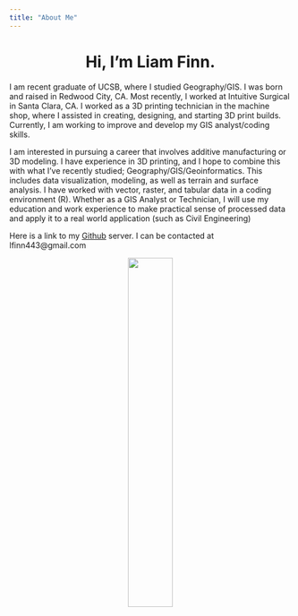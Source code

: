```yaml
---
title: "About Me"
---
```

  
<center>
# Hi, I'm Liam Finn.
</center>

I am recent graduate of UCSB, where I studied Geography/GIS. I was born and raised in Redwood City, CA. Most recently, I worked at Intuitive Surgical in Santa Clara, CA. I worked as a 3D printing technician in the machine shop, where I assisted in creating, designing, and starting 3D print builds. Currently, I am working to improve and develop my GIS analyst/coding skills.

I am interested in pursuing a career that involves additive manufacturing or 3D modeling. I have experience in 3D printing, and I hope to combine this with what I've recently studied; Geography/GIS/Geoinformatics. This includes data visualization, modeling, as well as terrain and surface analysis. I have worked with vector, raster, and tabular data in a coding environment (R). Whether as a GIS Analyst or Technician, I will use my education and work experience to make practical sense of processed data and apply it to a real world application (such as Civil Engineering)

Here is a link to my [Github](https://github.com/anthonyfinn) server. I can be contacted at lfinn443@gmail.com 


<center>
![](img/IMG_2485.jpeg.jpg){width="40%"}
